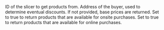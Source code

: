 
<ParamField body="slicerId" type="number" required>
  ID of the slicer to get products from.
</ParamField>

<ParamField body="buyer" type="`0x${string}` | undefined">
  Address of the buyer, used to determine eventual discounts. If not provided,
  base prices are returned.
</ParamField>

<ParamField body="isOnsite" type="boolean">
  Set to true to return products that are available for onsite purchases.
</ParamField>

<ParamField body="isDelivery" type="boolean">
  Set to true to return products that are available for online purchases.
</ParamField>
